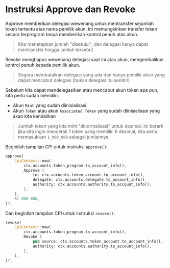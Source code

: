 
# Instruksi Approve dan Revoke

Approve memberikan delegasi wewenang untuk mentransfer sejumlah token tertentu atas nama pemilik akun. Ini memungkinkan transfer token secara terprogram tanpa memberikan kontrol penuh atas akun.

> Kita menetapkan jumlah "disetujui", dan delegasi hanya dapat mentransfer hingga jumlah tersebut

Revoke menghapus wewenang delegasi saat ini atas akun, mengembalikan kontrol penuh kepada pemilik akun.

> Segera membatalkan delegasi yang ada dan hanya pemilik akun yang dapat mencabut delegasi (bukan delegasi itu sendiri)

Sebelum kita dapat mendelegasikan atau mencabut akun token apa pun, kita perlu sudah memiliki:
- Akun `Mint` yang sudah diinisialisasi.
- Akun `Token` atau akun `Associated Token` yang sudah diinisialisasi yang akan kita kendalikan

> Jumlah token yang kita mint "dinormalisasi" untuk desimal. Ini berarti jika kita ingin mencetak 1 token yang memiliki 6 desimal, kita perlu memasukkan `1_000_000` sebagai jumlahnya

Beginilah tampilan CPI untuk instruksi `approve()`: 

```rust
approve(
    CpiContext::new(
        ctx.accounts.token_program.to_account_info(),
        Approve {
            to: ctx.accounts.token_account.to_account_info(),
            delegate: ctx.accounts.delegate.to_account_info(),
            authority: ctx.accounts.authority.to_account_info(),
        },
    ),
    &1_000_000,
)?;
```

Dan beginilah tampilan CPI untuk instruksi `revoke()`: 

```rust
revoke(
    CpiContext::new(
        ctx.accounts.token_program.to_account_info(),
        Revoke {
            pub source: ctx.accounts.token_account.to_account_info(),
            authority: ctx.accounts.authority.to_account_info(),
        },
    ),
)?;
```